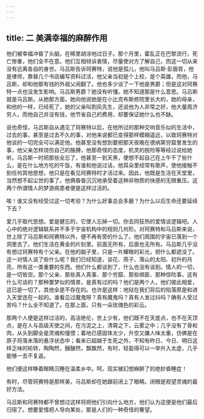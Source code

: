 ```yaml
---
---
---
```

title: 二 美满幸福的麻醉作用
---




他们被幸福冲昏了头脑，在稀里胡涂地过日子。那个月里，霍乱正在巴黎流行，死亡惨重，他们全不在意。他们互相倾诉衷情，尽量使对方了解自己，而这一切从来没有远离各自的身世。马吕斯告诉珂赛特，说他是孤儿，他叫马吕斯·彭眉胥，他是律师，靠替几个书店编写资料过活，他父亲当初是个上校，是个英雄，而他，马吕斯，却和他那有钱的外祖父闹翻了。他也多少谈了一下他是男爵；但是这对珂赛特一点也没发生影响。马吕斯男爵？她没有听懂。她不知道那是什么意思。马吕斯就是马吕斯。从她那方面，她向他说她是在小比克布斯修院里长大的，她的母亲，和他的一样，已经死了，她的父亲叫割风先生，还说他为人非常之好，他大量周济穷人，而他自己并没有钱，他节省自己的费用，却要保证她什么也不缺。

说也奇怪，马吕斯自从遇见了珂赛特以后，在他所过的那种交响音乐似的生活中，过去的事，甚至是过去不久的事，对他来说都已变得那样模糊遥远，以致珂赛特对他谈的一切完全可以满足他。他甚至没有想到要把那天夜晚在德纳第穷窟里发生的事，他父亲怎样烧伤自己的胳膊，他那奇怪的态度，机灵的脱险等等经过说给她听。马吕斯一时把那些全忘了，他甚至一到天黑，便想不起自己在上午干了些什么，是在什么地方吃的午饭，有谁和他说过话，他耳朵里经常有歌声，使他接触不到任何其他思想，他只是在看见珂赛特时才活过来。因此，他既是生活在天堂里，当然想不起尘世的事了。他俩昏昏沉沉地承受着这种非物质的快感的无限重压。这两个所谓情人的梦游病患者便是这样过活的。

唉！谁又没有经受过这一切考验？为什么好事总会多磨？为什么以后生命还要延续下去？

爱几乎取代思想。爱是健忘的，它使人忘掉一切。你去同狂热的爱情谈逻辑吧。人心中的绝对逻辑联系并不多于宇宙机构中的规则几何形。对珂赛特和马吕斯来说，世上除了马吕斯和珂赛特以外，便不再有旁的什么了。他们周围的宇宙已落到一个洞里去了。他们生活在黄金的片刻里。前面无所有，后面也无所有。马吕斯几乎没有想过珂赛特有个父亲。在他的脑子里，只是一片耀眼的彩光，把什么都遮没了。这一对情人谈了些什么呢？我们已经知道，谈花、燕子、落山的太阳、初升的月亮，所有这一类重要的东西。他们什么都谈到了，什么也没有谈到。情人的一切，是一切皆空。那个父亲、那些真人真事、那个穷窟、那些绑匪、那种惊险事，这有什么可谈的？那种噩梦似的情景，是真有过的吗？他们是两个人，他们彼此相爱，这已是一切了。其他全是不存在的。也许是这样：地狱在我们背后的陷落原是和进入天堂连在一起的。谁看见过魔鬼呀？真有魔鬼吗？真有人发过抖吗？确有人受过苦吗？什么全不知道了。在那上面，只有一朵玫瑰色的彩云。

那两个人便是这样过活的，高洁绝伦，世上少有，他们既不在天底点，也不在天顶点，是在人与高级天使之间，在污泥之上，清霄之下，云雾之中；几乎没有了骨和肉，从头到脚全是灵魂和憧憬；着地已感固体太少，升空又嫌人味太重，仿佛是在原子将落未落的悬浮状态中；看来已超越于生死之外，不知有昨日、今日、明日这样乏味的轮转，陶陶然，醺醺然，飘飘然，有时，轻盈得可以一举升入太虚，几乎能够一去不复返。

他们便这样睁着眼睛沉睡在温柔乡中。呵，现实被幻想麻醉了的绝妙昏睡症！

有时，尽管珂赛特是那样美，马吕斯却在她跟前闭上了眼睛。闭眼是观望灵魂的最好方法。

马吕斯和珂赛特都不曾想过这样将把他们引向什么地方，他们认为这便是他们最后归宿了。想要爱情把人导向某处，那是人们的一种奇怪的奢望。